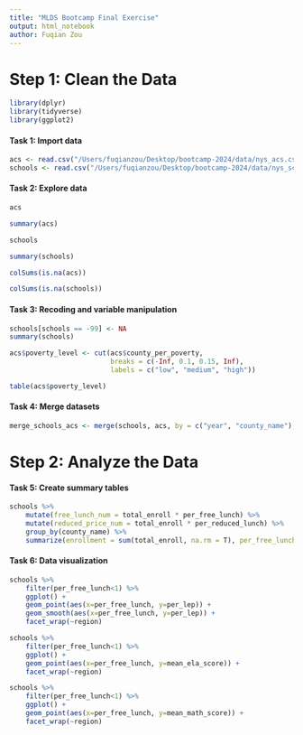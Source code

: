 ```yaml
---
title: "MLDS Bootcamp Final Exercise"
output: html_notebook
author: Fuqian Zou
---
```



# Step 1: Clean the Data

```r
library(dplyr)
library(tidyverse)
library(ggplot2)
```

#### Task 1: Import data
```r
acs <- read.csv("/Users/fuqianzou/Desktop/bootcamp-2024/data/nys_acs.csv")
schools <- read.csv("/Users/fuqianzou/Desktop/bootcamp-2024/data/nys_schools.csv")
```

#### Task 2: Explore data
```r
acs
```


```r
summary(acs)
```
```r
schools
```

```r
summary(schools)
```

```r
colSums(is.na(acs))
```

```r
colSums(is.na(schools))
```

#### Task 3: Recoding and variable manipulation
```r
schools[schools == -99] <- NA
summary(schools)
```


```r
acs$poverty_level <- cut(acs$county_per_poverty,
                         breaks = c(-Inf, 0.1, 0.15, Inf),
                         labels = c("low", "medium", "high"))

table(acs$poverty_level)
```

#### Task 4: Merge datasets

```r
merge_schools_acs <- merge(schools, acs, by = c("year", "county_name"), all = T)
```


# Step 2: Analyze the Data

#### Task 5: Create summary tables

```r
schools %>% 
    mutate(free_lunch_num = total_enroll * per_free_lunch) %>%
    mutate(reduced_price_num = total_enroll * per_reduced_lunch) %>%
    group_by(county_name) %>%
    summarize(enrollment = sum(total_enroll, na.rm = T), per_free_lunch_county = sum(free_lunch_num, na.rm = T)/sum(total_enroll, na.rm = T), per_reduced_lunch_county = sum(reduced_price_num, na.rm = T)/sum(total_enroll, na.rm = T))
```

#### Task 6: Data visualization
```r
schools %>%
    filter(per_free_lunch<1) %>%
    ggplot() +
    geom_point(aes(x=per_free_lunch, y=per_lep)) +
    geom_smooth(aes(x=per_free_lunch, y=per_lep)) +
    facet_wrap(~region)
```
```r
schools %>%
    filter(per_free_lunch<1) %>%
    ggplot() +
    geom_point(aes(x=per_free_lunch, y=mean_ela_score)) +
    facet_wrap(~region)
```
```r
schools %>%
    filter(per_free_lunch<1) %>%
    ggplot() +
    geom_point(aes(x=per_free_lunch, y=mean_math_score)) +
    facet_wrap(~region)
```

